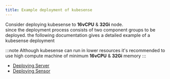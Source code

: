 ```yaml
---
title: Example deployment of kubesense
---
```

Consider deploying kubesense to <strong>16vCPU</strong> & <strong>32Gi</strong> node.\
since the deployment process consists of two component groups to be deployed.
the following documentation gives a detailed example of a kubesense deployment

:::note
Although kubesense can run in lower resources it's recommended to use high compute machine of minimum <strong>16vCPU</strong> & <strong>32Gi</strong> memory
:::

- [Deploying Server](./01-server-deployment.mdx)
- [Deploying Sensor](./02-sensor-deployment.mdx)

